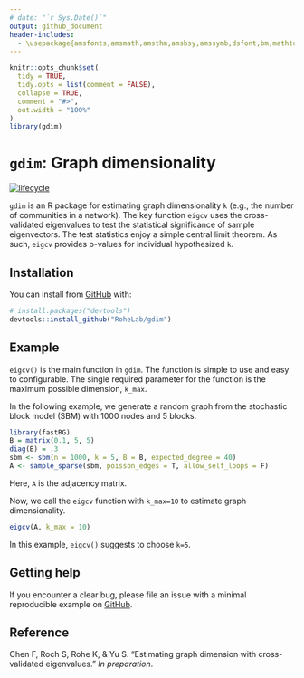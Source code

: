 ```yaml
---
# date: "`r Sys.Date()`"
output: github_document
header-includes:
  - \usepackage{amsfonts,amsmath,amsthm,amsbsy,amssymb,dsfont,bm,mathtools,mathalfa}
---
```


<!-- README.md is generated from README.Rmd. Please edit that file -->

<!-- README.md is generated from README.Rmd. Please edit that file -->

```r
knitr::opts_chunk$set(
  tidy = TRUE, 
  tidy.opts = list(comment = FALSE),
  collapse = TRUE,
  comment = "#>",
  out.width = "100%"
)
library(gdim)
```

# `gdim`: Graph dimensionality

<!-- badges: start -->
[![lifecycle](https://img.shields.io/badge/lifecycle-maturing-blue.svg)](https://www.tidyverse.org/lifecycle/#maturing)
<!-- badges: end -->

`gdim` is an R package for estimating graph dimensionality `k` (e.g., the number of communities in a network). The key function `eigcv` uses the cross-validated eigenvalues to test the statistical significance of sample eigenvectors. The test statistics enjoy a simple central limit theorem. As such, `eigcv` provides p-values for individual hypothesized `k`.  


## Installation

You can install from [GitHub](https://github.com/) with:

``` r
# install.packages("devtools")
devtools::install_github("RoheLab/gdim")
```

<!-- You can install the released version of epca from [CRAN](https://CRAN.R-project.org) with: -->

<!-- ``` r -->
<!-- install.packages("gdim") -->
<!-- ``` -->

<!-- or the development version from [GitHub](https://github.com/) with: -->

<!-- ``` r -->
<!-- # install.packages("devtools") -->
<!-- devtools::install_github("RoheLab/gdim") -->
<!-- ``` -->

## Example

`eigcv()` is the main function in `gdim`. The function is simple to use and easy to configurable. The single required parameter for the function is the maximum possible dimension, `k_max`. 

In the following example, we generate a random graph from the stochastic block model (SBM) with 1000 nodes and 5 blocks. 

```r
library(fastRG)
B = matrix(0.1, 5, 5)
diag(B) = .3
sbm <- sbm(n = 1000, k = 5, B = B, expected_degree = 40)
A <- sample_sparse(sbm, poisson_edges = T, allow_self_loops = F)
```
Here, `A` is the adjacency matrix.

Now, we call the `eigcv` function with `k_max=10` to estimate graph dimensionality. 
```r
eigcv(A, k_max = 10)
```
In this example, `eigcv()` suggests to choose `k=5`. 

<!-- For more examples, please see the vignette:  -->
<!-- ```{r, eval=FALSE} -->
<!-- vignette("epca") -->
<!-- ``` -->


## Getting help

If you encounter a clear bug, please file an issue with a minimal reproducible example on [GitHub](https://github.com/RoheLab/gdim/issues). 


## Reference

Chen F, Roch S, Rohe K, & Yu S. "Estimating graph dimension with cross-validated eigenvalues." *In preparation*.

